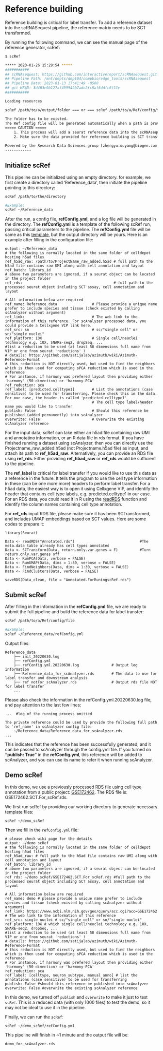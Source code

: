 # Reference building

Reference building is critical for label transfer. To add a reference dataset into the scRNASequest pipeline, the reference matrix needs to be SCT transformed.

By running the following command, we can see the manual page of the reference generator, scRef:

```bash
$ scRef

***** 2023-01-26 15:29:54 *****
###########
## scRNAsequest: https://github.com/interactivereport/scRNAsequest.git
## Pipeline Path: /mnt/depts/dept04/compbio/edge_tools/scRNAsequest
## Pipeline Date: 2023-01-13 17:41:49 -0500
## git HEAD: 3d463e0b127af499942b7adc2fc5af6ddfc6f11e
###########

Loading resources

scRef /path/to/a/output/folder === or === scRef /path/to/a/Ref/config/file

The folder has to be existed.
The Ref config file will be generated automatically when a path is provided
===== CAUTION =====
	1. This process will add a seurat reference data into the scRNAsequest pipeline PERMANENTLY!
	2. Make sure the data provided for reference building is SCT transformed!

Powered by the Research Data Sciences group [zhengyu.ouyang@biogen.com;kejie.li@biogen.com]
------------
```

## Initialize scRef

This pipeline can be initialized using an empty directory. for example, we first create a directory called 'Reference_data', then initiate the pipeline pointing to this directory:

```bash
scRef /path/to/the/directory

#Example:
scRef ~/Reference_data
```

After the run, a config file, **refConfig.yml**, and a log file will be generated in the directory. The **refConfig.yml** is a template of the following scRef run, passing critical parameters to the pipeline. The **refConfig.yml** file will be same as this [template](https://github.com/interactivereport/scRNAsequest/blob/main/src/ref.yml){target="_blank"}, but the output directory will be yours. Here is an example after filling in the configuration file:

```
output: ~/Reference_data
# the following is normally located in the same folder of celldepot hosting h5ad files
ref_h5ad_raw: /path/to/ProjectName_raw_added.h5ad # full path to the h5ad file contains raw UMI along with cell annotation and layout
ref_batch: library_id
# above two parameters are ignored, if a seurat object can be located in the project folder
ref_rds:                                          # full path to the processed seurat object including SCT assay, cell annotation and layout

# All information below are required
ref_name: Reference_data                # Please provide a unique name prefer to include species and tissue (check existed by calling scAnalyzer without argument)
ref_link:                               # The web link to the information of this reference. For scAnalyzer processed data, you could provide a Cellxgene VIP link here.
ref_src: sn                             # sc/"single cell" or sn/"single nuclei"
ref_platform: 10X                       # Single cell/neuclei technology e.g. 10X, SNARE-seq2, dropSeq, ...
#list a reduction to be used (at least 50 dimensions full name from VIP or one from seurat 'reductions' ) 
# details: https://github.com/satijalab/azimuth/wiki/Azimuth-Reference-Format
# this reduction is NOT directly used, but used to find the neighbors which is then used for computing sPCA reduction which is used in the reference
# For instance, if harmony was prefered layout then providing either 'harmony' (50 dimention) or 'harmony-PCA'
ref_reduction: pca 
ref_label: [predicted.celltype1]        # List the annotations (case sensitive) to be used for transferring. Please check this in the data. For our case, the header is called 'predicted.celltype1'
                                        # The cell type label/header name you would like to transfer
publish: False                          # Should this reference be published (added permanently) into scAnalyzer
overwrite: False                        # Overwrite the existing scAnalyzer reference 
```

For the input data, scRef can take either an h5ad file containing raw UMI and annotatino information, or an R data file in rds format. If you have finished running a dataset using scAnalyzer, then you can directly use the Projectname_raw_added.h5ad (not Projectname.h5ad file) as input, and attach its path to **ref_h5ad_raw**. Alternatively, you can provide an RDS file using **ref_rds**. Either providing **ref_h5ad_raw** or **ref_rds** would be sufficient to the pipeline.

The **ref_label** is critical for label transfer if you would like to use this data as a reference in the future. It tells the program to use the cell type information in these (can be one more more) headers to perform label transfer. For a h5ad data, the easiest way is to open it using Cellxgene VIP, and identify the header that contains cell type labels, e.g. predicted.celltype1 in our case. For an RDS data, you could read it in R using the [readRDS](https://www.rdocumentation.org/packages/base/versions/3.6.2/topics/readRDS){target="_blank"} function and identify the column names containing cell type annotation.

For **ref_rds** input RDS file, please make sure it has been SCTransformed, and includes UMAP embeddings based on SCT values. Here are some codes to prepare it:

```
library(Seurat)

Data <- readRDS("Annotated.rds")                              #The meta.data table already has cell types annotated
Data <- SCTransform(Data, return.only.var.genes = F)          #Turn return.only.var.genes off
Data <- RunPCA(Data, verbose = FALSE)
Data <- RunUMAP(Data, dims = 1:30, verbose = FALSE)
Data <- FindNeighbors(Data, dims = 1:30, verbose = FALSE)
Data <- FindClusters(Data, verbose = FALSE)

saveRDS(Data_clean, file = "Annotated.ForRuningscRef.rds")
```

## Submit scRef

After filling in the information in the **refConfig.yml** file, we are ready to submit the full pipeline and build the reference data for label transfer:

```bash
scRef /path/to/a/Ref/config/file

#Example:
scRef ~/Reference_data/refConfig.yml
```

Output files:

```
Reference_data
    ├── init_20220630.log
    ├── refConfig.yml
    ├── refConfig.yml.20220630.log               # Output log information
    ├── Reference_data_for_scAnalyzer.rds        # The data to use for label transfer and downstream analysis
    ├── ref_notFor_scAnalyzer.rds                # Output rds file NOT for lebel transfer
    ...
```

Please also check the information in the refConfig.yml.20220630.log file, and pay attention to the last few lines:

```
...  #log of the running process omitted

The private reference could be used by provide the following full path to 'ref_name' in scAnalyzer config file:
	~/Reference_data/Reference_data_for_scAnalyzer.rds
...
```

This indicates that the reference has been successfully generated, and it can be passed to scAnalyzer through the config.yml file. If you turned on **"publish: True"** in the **refConfig.yml**, this reference will be added to scAnalyzer, and you can use its name to refer it when running scAnalyzer.

## Demo scRef

In this demo, we use a previously processed RDS file using cell type annotation from a public project: [GSE172462](https://www.ncbi.nlm.nih.gov/geo/query/acc.cgi?acc=GSE172462). The RDS file is: GSE172462.SCT.For_scRef.rds.

We first run scRef by providing our working directory to generate necessary template files:

```
scRef ~/demo_scRef
```

Then we fill in the `refConfig.yml` file:

```
# please check wiki page for the details
output: ~/demo_scRef
# the following is normally located in the same folder of celldepot hosting h5ad files
ref_h5ad_raw: # full path to the h5ad file contains raw UMI along with cell annotation and layout
ref_batch: library_id
# above two parameters are ignored, if a seurat object can be located in the project folder
ref_rds: ~/demo_scRef/GSE172462.SCT.For_scRef.rds #full path to the processed seurat object including SCT assay, cell annotation and layout

# All information below are required
ref_name: demo # please provide a unique name prefer to include species and tissue (check existed by calling scAnalyzer without argument)
ref_link: https://www.ncbi.nlm.nih.gov/geo/query/acc.cgi?acc=GSE172462 # The web link to the information of this reference
ref_src: single nuclei # sc/"single cell" or sn/"single nuclei"
ref_platform: 10X # which single cell/neuclei technology e.g. 10X, SNARE-seq2, dropSeq, ...
#list a reduction to be used (at least 50 dimensions full name from VIP or one from seurat 'reductions' ) 
# details: https://github.com/satijalab/azimuth/wiki/Azimuth-Reference-Format
# this reduction is NOT directly used, but used to find the neighbors which is then used for computing sPCA reduction which is used in the reference
# For instance, if harmony was prefered layout then providing either 'harmony' (50 dimention) or 'harmony-PCA'
ref_reduction: pca 
ref_label: [celltype, neuron_subtype, manual_anno] # list the annotations (case sensitive) to be used for transferring
publish: False #should this reference be published into scAnalyzer
overwrite: False #overwrite the existing scAnalyzer reference
```

In this demo, we turned off `publish` and `overwrite` to make it just to test `scRef`. This is a reduced data (with only 1000 files) to test the demo, so it may not be ideal to use it in the pipeline.

Finally, we can run the `scRef`:

```
scRef ~/demo_scRef/refConfig.yml
```

This pipeline will finish in ~1 minute and the output file will be:

```
demo_for_scAnalyzer.rds
```